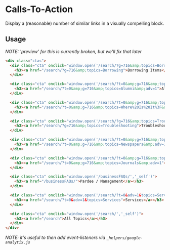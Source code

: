
<Meta title="No Javascript|ctas" />

# Calls-To-Action

Display a (reasonable) number of similar links in a visually compelling block.


## Usage

_NOTE: 'preview' for this is currently broken, but we'll fix that later_

```html
<div class="ctas">
  <div class="cta" onclick="window.open('/search/?g=716&amp;topics=Borrowing','_self')">
    <h3><a href="/search/?g=716&amp;topics=Borrowing">Borrowing Items</a></h3>
  </div>

  <div class="cta" onclick="window.open('/search/?t=0&amp;g=716&amp;topics=Alumni&amp;adv=1','_self')">
    <h3><a href="/search/?t=0&amp;g=716&amp;topics=Alumni&amp;adv=1">Alumni</a></h3>
  </div>

  <div class="cta" onclick="window.open('/search/?t=0&amp;g=716&amp;topics=Where%20Is%20It%3F&amp;adv=1','_self')">
    <h3><a href="/search/?t=0&amp;g=716&amp;topics=Where%20Is%20It%3F&amp;adv=1">Where is it?</a></h3>
  </div>

  <div class="cta" onclick="window.open('/search/?g=716&amp;topics=Troubleshooting','_self')">
    <h3><a href="/search/?g=716&amp;topics=Troubleshooting">Troubleshooting</a></h3>
  </div>

  <div class="cta" onclick="window.open('/search/?t=0&amp;g=716&amp;topics=Newspapers&amp;adv=1','_self')">
    <h3><a href="/search/?t=0&amp;g=716&amp;topics=Newspapers&amp;adv=1">Newspapers</a></h3>
  </div>

  <div class="cta" onclick="window.open('/search/?t=0&amp;g=716&amp;topics=Journals&amp;adv=1','_self')">
    <h3><a href="/search/?t=0&amp;g=716&amp;topics=Journals&amp;adv=1">Journals</a></h3>
  </div>

  <div class="cta" onclick="window.open('/businessFAQs/','_self')">
    <h3><a href="/businessFAQs/">Pardee / Management</a></h3>
  </div>

  <div class="cta" onclick="window.open('/search/?t=0&adv=1&topics=Services','_self')">
    <h3><a href="/search/?t=0&adv=1&topics=Services">Services</a></h3>
  </div>

  <div class="cta" onclick="window.open('/search/','_self')">
    <h3><a href="/search">All Topics</a></h3>
  </div>
</div>
```

_NOTE: it's useful to then add event-listeners via `_helpers/google-analytix.js`_